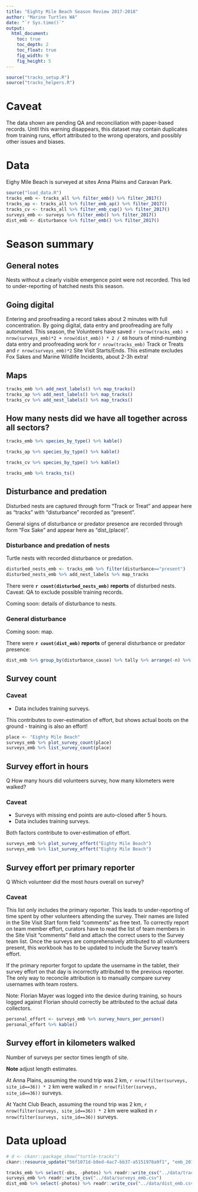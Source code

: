 ```yaml
---
title: "Eighty Mile Beach Season Review 2017-2018"
author: "Marine Turtles WA"
date: "`r Sys.time()`"
output:
  html_document:
    toc: true
    toc_depth: 2
    toc_float: true
    fig_width: 9
    fig_height: 5
---
```


```r
source("tracks_setup.R")
source("tracks_helpers.R")
```

# Caveat
The data shown are pending QA and reconciliation with paper-based records. 
Until this warning disappears, this dataset may contain duplicates from training runs, effort attributed to the wrong operators, and possibly other issues and biases.

# Data
Eighy Mile Beach is surveyed at sites Anna Plains and Caravan Park.
```r
source("load_data.R")
tracks_emb <- tracks_all %>% filter_emb() %>% filter_2017()
tracks_ap <- tracks_all %>% filter_emb_ap() %>% filter_2017()
tracks_cv <- tracks_all %>% filter_emb_cvp() %>% filter_2017()
surveys_emb <- surveys %>% filter_emb() %>% filter_2017()
dist_emb <- disturbance %>% filter_emb() %>% filter_2017()
```

# Season summary

## General notes
Nests without a clearly visible emergence point were not recorded.
This led to under-reporting of hatched nests this season.

## Going digital
Entering and proofreading a record takes about 2 minutes with full concentration.
By going digital, data entry and proofreading are fully automated.
This season, the Volunteers have saved 
`r (nrow(tracks_emb) + nrow(surveys_emb)*2 + nrow(dist_emb)) * 2 / 60` hours of 
mind-numbing data entry and proofreading work for `r nrow(tracks_emb)` Track or Treats and 
`r nrow(surveys_emb)*2` Site Visit Starts/Ends. 
This estimate excludes Fox Sakes and Marine Wildlife Incidents, about 2-3h extra!

## Maps
```r
tracks_emb %>% add_nest_labels() %>% map_tracks()
tracks_ap %>% add_nest_labels() %>% map_tracks()
tracks_cv %>% add_nest_labels() %>% map_tracks()
```

## How many nests did we have all together across all sectors?
```r
tracks_emb %>% species_by_type() %>% kable()
```

```r
tracks_ap %>% species_by_type() %>% kable()
```

```r
tracks_cv %>% species_by_type() %>% kable()
```


```r
tracks_emb %>% tracks_ts()
```

## Disturbance and predation
Disturbed nests are captured through form "Track or Treat" and appear here
as "tracks" with "disturbance" recorded as "present".

General signs of disturbance or predator presence are recorded through form 
"Fox Sake" and appear here as "dist_(place)".

### Disturbance and predation of nests
Turtle nests with recorded disturbance or predation.

```r
disturbed_nests_emb <- tracks_emb %>% filter(disturbance=="present")
disturbed_nests_emb %>% add_nest_labels %>% map_tracks
```

There were **`r count(disturbed_nests_emb)` reports** of disturbed nests. Caveat: QA to exclude possible training records.

Coming soon: details of disturbance to nests.

### General disturbance
Coming soon: map.

There were **`r count(dist_emb)` reports** of general disturbance or predator presence:

```r
dist_emb %>% group_by(disturbance_cause) %>% tally %>% arrange(-n) %>% kable
```


## Survey count

### Caveat
* Data includes training surveys.

This contributes to over-estimation of effort, but shows actual boots on the 
ground - training is also an effort!

```r
place <- "Eighty Mile Beach"
surveys_emb %>% plot_survey_count(place)
surveys_emb %>% list_survey_count(place)
```

## Survey effort in hours
Q How many hours did volunteers survey, how many kilometers were walked?

### Caveat
* Surveys with missing end points are auto-closed after 5 hours. 
* Data includes training surveys.

Both factors contribute to over-estimation of effort.

```r
surveys_emb %>% plot_survey_effort("Eighty Mile Beach")
surveys_emb %>% list_survey_effort("Eighty Mile Beach")
```

## Survey effort per primary reporter
Q Which volunteer did the most hours overall on survey?

### Caveat
This list only includes the primary reporter. 
This leads to under-reporting of time spent by other volunteers attending the survey.
Their names are listed in the Site Visit Start form field "comments" as free text.
To correctly report on team member effort, curators have to read the list of 
team members in the Site Visit "comments" field and attach the correct users 
to the Survey team list.
Once the surveys are comprehensively attributed to all volunteers present, this
workbook has to be updated to include the Survey team's effort.

If the primary reporter forgot to update the username in the tablet,
their survey effort on that day is incorrectly attributed to the previous reporter.
The only way to reconcile attribution is to manually compare survey usernames with
team rosters.


Note: Florian Mayer was logged into the device during training, 
so hours logged against Florian should correctly be attributed to the actual
data collectors.

```r
personal_effort <- surveys_emb %>% survey_hours_per_person()
personal_effort %>% kable()
```

## Survey effort in kilometers walked
Number of surveys per sector times length of site.

**Note** adjust length estimates.

At Anna Plains, assuming the round trip was 2 km,
`r nrow(filter(surveys, site_id==36)) * 2` km were walked 
in `r nrow(filter(surveys, site_id==36))` surveys.

At Yacht Club Beach, assuming the round trip was 2 km,
`r nrow(filter(surveys, site_id==36)) * 2` km were walked 
in `r nrow(filter(surveys, site_id==36))` surveys.

# Data upload

```r
# d <- ckanr::package_show("turtle-tracks")
ckanr::resource_update("56f1071d-b8ed-4ac7-bb37-a5151978a9f1", "emb_2017-18.html")
```

```r
tracks_emb %>% select(-obs, -photos) %>% readr::write_csv("../data/tracks_emb.csv")
surveys_emb %>% readr::write_csv("../data/surveys_emb.csv")
dist_emb %>% select(-photos) %>% readr::write_csv("../data/dist_emb.csv")
```
